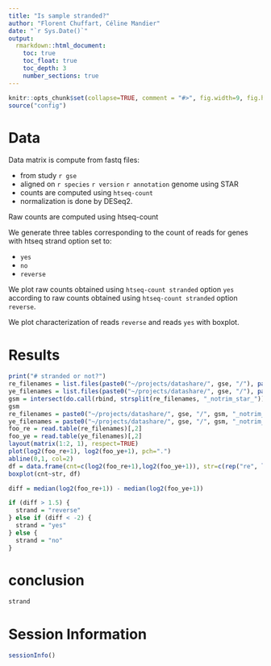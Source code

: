 ```yaml
---
title: "Is sample stranded?"
author: "Florent Chuffart, Céline Mandier"
date: "`r Sys.Date()`"
output: 
  rmarkdown::html_document:
    toc: true
    toc_float: true
    toc_depth: 3
    number_sections: true
---
```



```r
knitr::opts_chunk$set(collapse=TRUE, comment = "#>", fig.width=9, fig.height=6, eval=TRUE, echo=FALSE, results="hide")
source("config")
```


# Data

Data matrix is compute from fastq files:

  * from study `r gse`
  * aligned on `r species    ` `r version    ` `r annotation ` genome using STAR
  * counts are computed using `htseq-count`
  * normalization is done by DESeq2.

Raw counts are computed using htseq-count

We generate three tables corresponding to the count of reads for genes with htseq strand option set to:

  * `yes`
  * `no`
  * `reverse`

We plot raw counts obtained using `htseq-count stranded` option `yes` according to raw counts obtained using `htseq-count stranded` option `reverse`.

We plot characterization of reads `reverse` and reads `yes` with boxplot.


# Results
  
```r
print("# stranded or not?")
re_filenames = list.files(paste0("~/projects/datashare/", gse, "/"), paste0("*_notrim_star_", species, "_", annotation, "_", version, "_", gtf_prefix, "_strandedreverse_classiccounts.txt"))
ye_filenames = list.files(paste0("~/projects/datashare/", gse, "/"), paste0("*_notrim_star_", species, "_", annotation, "_", version, "_", gtf_prefix, "_strandedyes_classiccounts.txt"))
gsm = intersect(do.call(rbind, strsplit(re_filenames, "_notrim_star_"))[,1], do.call(rbind, strsplit(ye_filenames, "_notrim_star_"))[,1])
gsm
re_filenames = paste0("~/projects/datashare/", gse, "/", gsm, "_notrim_star_", species, "_", annotation, "_", version, "_", gtf_prefix, "_strandedreverse_classiccounts.txt")
ye_filenames = paste0("~/projects/datashare/", gse, "/", gsm, "_notrim_star_", species, "_", annotation, "_", version, "_", gtf_prefix, "_strandedyes_classiccounts.txt"    )
foo_re = read.table(re_filenames)[,2]
foo_ye = read.table(ye_filenames)[,2]
layout(matrix(1:2, 1), respect=TRUE)
plot(log2(foo_re+1), log2(foo_ye+1), pch=".")
abline(0,1, col=2)
df = data.frame(cnt=c(log2(foo_re+1),log2(foo_ye+1)), str=c(rep("re", length(foo_re)), rep("ye", length(foo_ye))) )
boxplot(cnt~str, df)
```

```r
diff = median(log2(foo_re+1)) - median(log2(foo_ye+1))

if (diff > 1.5) {
  strand = "reverse" 
} else if (diff < -2) {
  strand = "yes" 
} else {
  strand = "no"  
}

```

# conclusion

```r
strand
```



# Session Information

```r
sessionInfo()
```





